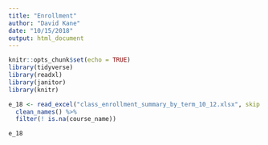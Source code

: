 ```yaml
---
title: "Enrollment"
author: "David Kane"
date: "10/15/2018"
output: html_document
---
```


```r
knitr::opts_chunk$set(echo = TRUE)
library(tidyverse)
library(readxl)
library(janitor)
library(knitr)
```

```r



e_18 <- read_excel("class_enrollment_summary_by_term_10_12.xlsx", skip = 2) %>% 
  clean_names() %>% 
  filter(! is.na(course_name))

e_18

```


